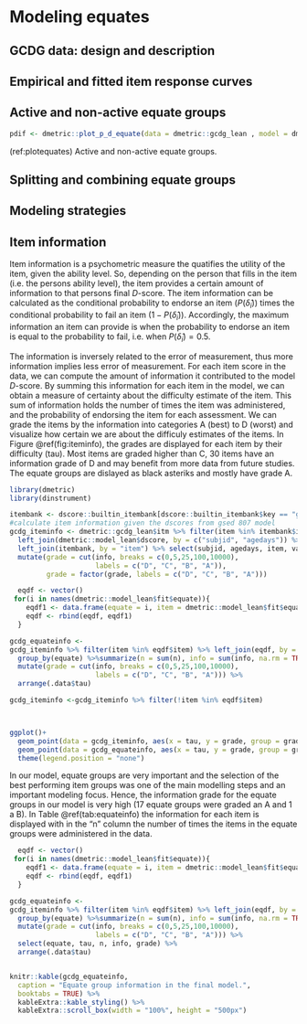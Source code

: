 # Modeling equates {#ch:modelingequates}

## GCDG data: design and description

## Empirical and fitted item response curves



## Active and non-active equate groups
```r

pdif <- dmetric::plot_p_d_equate(data = dmetric::gcdg_lean , model = dmetric::model_lean, passive = TRUE)

```
(ref:plotequates) Active and non-active equate groups.


## Splitting and combining equate groups

## Modeling strategies


## Item information

Item information is a psychometric measure the quatifies the utility of the item, given the ability level. So, depending on the person that fills in the item (i.e. the persons ability level), the item provides a certain amount of information to that persons final $D$-score. The item information can be calculated as the conditional probability to endorse an item ($P(\hat\delta_i)$) times the conditional probability to fail an item ($1-P(\hat\delta_i)$). Accordingly, the maximum information an item can provide is when the probability to endorse an item is equal to the probability to fail, i.e. when $P(\hat\delta_i) = 0.5$.

The information is inversely related to the error of measurement, thus more information implies less error of measurement. For each item score in the data, we can compute the amount of information it contributed to the model $D$-score. By summing this information for each item in the model, we can obtain a measure of certainty about the difficulty estimate of the item. This sum of information holds the number of times the item was administered, and the probability of endorsing the item for each assessment. We can grade the items by the information into categories A (best) to D (worst) and visualize how certain we are about the difficuly estimates of the items. In Figure \@ref(fig:iteminfo), the grades are displayed for each item by their difficulty (tau). Most items are graded higher than C, 30 items have an information grade of D and may benefit from more data from future studies. The equate groups are dislayed as black asteriks and mostly have grade A.    

```r
library(dmetric)
library(dinstrument)

itembank <- dscore::builtin_itembank[dscore::builtin_itembank$key == "gcdg",]
#calculate item information given the dscores from gsed 807 model
gcdg_iteminfo <- dmetric::gcdg_lean$itm %>% filter(item %in% itembank$item) %>%
  left_join(dmetric::model_lean$dscore, by = c("subjid", "agedays")) %>%
  left_join(itembank, by = "item") %>% select(subjid, agedays, item, value, cohort, d, tau) %>% mutate(info = dinstrument::info(beta = .data$d, delta = .data$tau)) %>% group_by(item) %>% summarize(n = n(), info = sum(info, na.rm = TRUE), tau = mean(tau)) %>%
  mutate(grade = cut(info, breaks = c(0,5,25,100,10000),
                     labels = c("D", "C", "B", "A")),
         grade = factor(grade, labels = c("D", "C", "B", "A")))

  eqdf <- vector()
 for(i in names(dmetric::model_lean$fit$equate)){
    eqdf1 <- data.frame(equate = i, item = dmetric::model_lean$fit$equate[[i]])
    eqdf <- rbind(eqdf, eqdf1)
  }

gcdg_equateinfo <- 
gcdg_iteminfo %>% filter(item %in% eqdf$item) %>% left_join(eqdf, by = "item") %>%
  group_by(equate) %>%summarize(n = sum(n), info = sum(info, na.rm = TRUE), tau = mean(tau)) %>%
  mutate(grade = cut(info, breaks = c(0,5,25,100,10000),
                     labels = c("D", "C", "B", "A"))) %>%
  arrange(.data$tau)

gcdg_iteminfo <-gcdg_iteminfo %>% filter(!item %in% eqdf$item)



ggplot()+
  geom_point(data = gcdg_iteminfo, aes(x = tau, y = grade, group = grade, color = grade)) +
  geom_point(data = gcdg_equateinfo, aes(x = tau, y = grade, group = grade, color = grade), shape = 8, color = "black", size = 2, stroke = 1.5) +
  theme(legend.position = "none")

```

<!-- Weet even niet zeker of het stukje hieronder erbij moeten doen. Het geeft net wat meer "informatie" over de equate groups, maar het belangrijkste staat eigenlijk al in de plot hierboven.
-->

In our model, equate groups are very important and the selection of the best performing item groups was one of the main modelling steps and an important modeling focus. Hence, the information grade for the equate groups in our model is very high (17 equate groups were graded an A and 1 a B). In Table \@ref(tab:equateinfo) the information for each item is displayed with in the "n" column the number of times the items in the equate groups were administered in the data.    


```r
  eqdf <- vector()
 for(i in names(dmetric::model_lean$fit$equate)){
    eqdf1 <- data.frame(equate = i, item = dmetric::model_lean$fit$equate[[i]])
    eqdf <- rbind(eqdf, eqdf1)
  }

gcdg_equateinfo <- 
gcdg_iteminfo %>% filter(item %in% eqdf$item) %>% left_join(eqdf, by = "item") %>%
  group_by(equate) %>%summarize(n = sum(n), info = sum(info, na.rm = TRUE), tau = mean(tau)) %>%
  mutate(grade = cut(info, breaks = c(0,5,25,100,10000),
                     labels = c("D", "C", "B", "A"))) %>%
  select(equate, tau, n, info, grade) %>%
  arrange(.data$tau) 


knitr::kable(gcdg_equateinfo, 
  caption = "Equate group information in the final model.",
  booktabs = TRUE) %>%
  kableExtra::kable_styling() %>%
  kableExtra::scroll_box(width = "100%", height = "500px")

```
